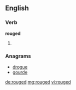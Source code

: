 ==English==

===Verb===
'''rouged'''

# {{en-past of|rouge}}

===Anagrams===
* [[drogue#English|drogue]]
* [[gourde#English|gourde]]

[[de:rouged]]
[[mg:rouged]]
[[vi:rouged]]